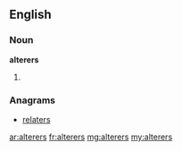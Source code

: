 ==English==

===Noun===
'''alterers'''

# {{plural of|[[alterer]]}}

===Anagrams===
* [[relaters#English|relaters]]

[[ar:alterers]]
[[fr:alterers]]
[[mg:alterers]]
[[my:alterers]]